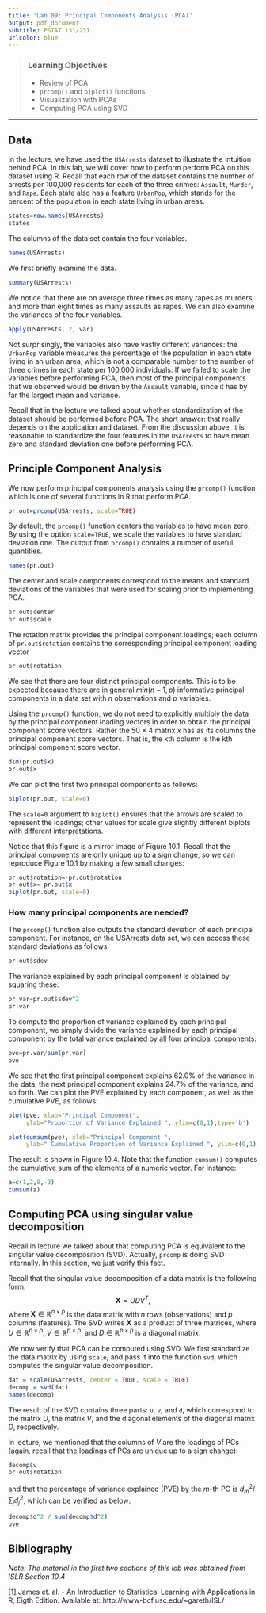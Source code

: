 ```yaml
---
title: 'Lab 09: Principal Components Analysis (PCA)'
output: pdf_document
subtitle: PSTAT 131/231
urlcolor: blue
---
```


> ### Learning Objectives
> - Review of PCA
> - `prcomp()` and `biplot()` functions
> - Visualization with PCAs
> - Computing PCA using SVD

-------------------

## Data
In the lecture, we have used the `USArrests` dataset to illustrate the intuition behind PCA. In this lab, we will cover how to perform perform PCA on this dataset using R. Recall that each row of the dataset contains the number of arrests per 100,000 residents for each of the three crimes: `Assault`, `Murder`, and `Rape`. Each state also has a feature `UrbanPop`, which stands for the percent of the population in each state living in urban areas.

```r
states=row.names(USArrests)
states
```

The columns of the data set contain the four variables.
```r
names(USArrests)
```

We first briefly examine the data. 

```r
summary(USArrests)
```

We notice that there are on average three times as many rapes as murders, and more than eight times as many assaults as rapes. We can also examine the variances of the four variables.

```r
apply(USArrests, 2, var)
```


Not surprisingly, the variables also have vastly different variances: the `UrbanPop` variable measures the percentage of the population in each state living in an urban area, which is not a comparable number to the number of three crimes in each state per 100,000 individuals. If we failed to scale the variables before performing PCA, then most of the principal components that we observed would be driven by the `Assault` variable, since it has by far the largest mean and variance. 

Recall that in the lecture we talked about whether standardization of the dataset should be performed before PCA. The short answer: that really depends on the application and dataset. From the discussion above, it is reasonable to standardize the four features in the `USArrests` to have mean zero and standard deviation one before performing PCA.

## Principle Component Analysis
We now perform principal components analysis using the `prcomp()` function, which is one of several functions in R that perform PCA.

```r
pr.out=prcomp(USArrests, scale=TRUE)
```

By default, the `prcomp()` function centers the variables to have mean zero. By using the option `scale=TRUE`, we scale the variables to have standard deviation one. The output from `prcomp()` contains a number of useful quantities.

```r
names(pr.out)
```

The center and scale components correspond to the means and standard deviations of the variables that were used for scaling prior to implementing PCA.

```r
pr.out$center
pr.out$scale
```


The rotation matrix provides the principal component loadings; each column of `pr.out$rotation` contains the corresponding principal component loading vector 

```r
pr.out$rotation
```

   We see that there are four distinct principal components. This is to be expected because there are in general $min(n - 1, p)$ informative principal components in a data set with $n$ observations and $p$ variables.
   
   Using the `prcomp()` function, we do not need to explicitly multiply the data by the principal component loading vectors in order to obtain the principal component score vectors. Rather the 50 × 4 matrix $x$ has as its columns the principal component score vectors. That is, the kth column is the kth principal component score vector.

```r
dim(pr.out$x)
pr.out$x
```

We can plot the first two principal components as follows:
```r
biplot(pr.out, scale=0)
```


The `scale=0` argument to `biplot()` ensures that the arrows are scaled to represent the loadings; other values for scale give slightly different biplots with different interpretations.

Notice that this figure is a mirror image of Figure 10.1. Recall that the principal components are only unique up to a sign change, so we can reproduce Figure 10.1 by making a few small changes:

```r
pr.out$rotation=-pr.out$rotation
pr.out$x=-pr.out$x
biplot(pr.out, scale=0)
```

### How many principal components are needed?

The `prcomp()` function also outputs the standard deviation of each principal component. For instance, on the USArrests data set, we can access these standard deviations as follows:

```r
pr.out$sdev
```

The variance explained by each principal component is obtained by squaring these:

```r
pr.var=pr.out$sdev^2
pr.var
```

To compute the proportion of variance explained by each principal component, we simply divide the variance explained by each principal component by the total variance explained by all four principal components:

```r
pve=pr.var/sum(pr.var)
pve
```

We see that the first principal component explains 62.0% of the variance in the data, the next principal component explains 24.7% of the variance, and so forth. We can plot the PVE explained by each component, as well as the cumulative PVE, as follows:

```r
plot(pve, xlab="Principal Component", 
     ylab="Proportion of Variance Explained ", ylim=c(0,1),type='b')

plot(cumsum(pve), xlab="Principal Component ", 
     ylab=" Cumulative Proportion of Variance Explained ", ylim=c(0,1), type='b')
```

The result is shown in Figure 10.4. Note that the function `cumsum()` computes the cumulative sum of the elements of a numeric vector. For instance:

```r
a=c(1,2,8,-3)
cumsum(a)
```
                 
## Computing PCA using singular value decomposition 
Recall in lecture we talked about that computing PCA is equivalent to the singular value decomposition (SVD). Actually, `prcomp` is doing SVD internally. In this section, we just verify this fact.

Recall that the singular value decomposition of a data matrix is the following form:
$$
\mathbf{X} = U D V^T,
$$
where $\mathbf{X} \in \mathbb{R}^{n \times p}$ is the data matrix with $n$ rows (observations) and $p$ columns (features). The SVD writes $\mathbf{X}$ as a product of three matrices, where $U \in \mathbb{R}^{n \times p}$, $V \in \mathbb{R}^{p \times p}$, and $D \in \mathbb{R}^{p \times p}$ is a diagonal matrix.

We now verify that PCA can be computed using SVD. We first standardize the data matrix by using `scale`, and pass it into the function `svd`, which computes the singular value decomposition.
```r
dat = scale(USArrests, center = TRUE, scale = TRUE)
decomp = svd(dat)
names(decomp)
```
The result of the SVD contains three parts: `u`, `v`, and `d`, which correspond to the matrix $U$, the matrix $V$, and the diagonal elements of the diagonal matrix $D$, respectively.

In lecture, we mentioned that the columns of $V$ are the loadings of PCs (again, recall that the loadings of PCs are unique up to a sign change):
```r
decomp$v
pr.out$rotation
```
and that the percentage of variance explained (PVE) by the $m$-th PC is $d_m^2 / \sum_j d_j^2$, which can be verified as below:
```r
decomp$d^2 / sum(decomp$d^2)
pve
```

## Bibliography
*Note: The material in the first two sections of this lab was obtained from ISLR Section 10.4*

[1] James et. al. - An Introduction to Statistical Learning with Applications in R, Eigth Edition. Available at: http://www-bcf.usc.edu/~gareth/ISL/


                                  
